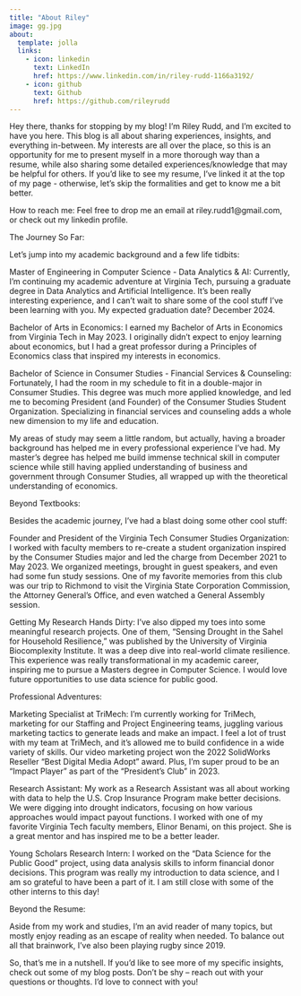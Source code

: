 ```yaml
---
title: "About Riley"
image: gg.jpg
about:
  template: jolla
  links:
    - icon: linkedin
      text: LinkedIn
      href: https://www.linkedin.com/in/riley-rudd-1166a3192/
    - icon: github
      text: Github
      href: https://github.com/rileyrudd
---
```


Hey there, thanks for stopping by my blog! I'm Riley Rudd, and I'm excited to have you here. This blog is all about sharing experiences, insights, and everything in-between. My interests are all over the place, so this is an opportunity for me to present myself in a more thorough way than a resume, while also sharing some detailed experiences/knowledge that may be helpful for others. If you'd like to see my resume, I've linked it at the top of my page - otherwise, let's skip the formalities and get to know me a bit better.

How to reach me: Feel free to drop me an email at riley.rudd1\@gmail.com, or check out my linkedin profile.

The Journey So Far:

Let's jump into my academic background and a few life tidbits:

Master of Engineering in Computer Science - Data Analytics & AI: Currently, I'm continuing my academic adventure at Virginia Tech, pursuing a graduate degree in Data Analytics and Artificial Intelligence. It's been really interesting experience, and I can't wait to share some of the cool stuff I've been learning with you. My expected graduation date? December 2024.

Bachelor of Arts in Economics: I earned my Bachelor of Arts in Economics from Virginia Tech in May 2023. I originally didn't expect to enjoy learning about economics, but I had a great professor during a Principles of Economics class that inspired my interests in economics.

Bachelor of Science in Consumer Studies - Financial Services & Counseling: Fortunately, I had the room in my schedule to fit in a double-major in Consumer Studies. This degree was much more applied knowledge, and led me to becoming President (and Founder) of the Consumer Studies Student Organization. Specializing in financial services and counseling adds a whole new dimension to my life and education.

My areas of study may seem a little random, but actually, having a broader background has helped me in every professional experience I've had. My master's degree has helped me build immense technical skill in computer science while still having applied understanding of business and government through Consumer Studies, all wrapped up with the theoretical understanding of economics.

Beyond Textbooks:

Besides the academic journey, I've had a blast doing some other cool stuff:

Founder and President of the Virginia Tech Consumer Studies Organization: I worked with faculty members to re-create a student organization inspired by the Consumer Studies major and led the charge from December 2021 to May 2023. We organized meetings, brought in guest speakers, and even had some fun study sessions. One of my favorite memories from this club was our trip to Richmond to visit the Virginia State Corporation Commission, the Attorney General's Office, and even watched a General Assembly session.

Getting My Research Hands Dirty: I've also dipped my toes into some meaningful research projects. One of them, "Sensing Drought in the Sahel for Household Resilience," was published by the University of Virginia Biocomplexity Institute. It was a deep dive into real-world climate resilience. This experience was really transformational in my academic career, inspiring me to pursue a Masters degree in Computer Science. I would love future opportunities to use data science for public good.

Professional Adventures:

Marketing Specialist at TriMech: I'm currently working for TriMech, marketing for our Staffing and Project Engineering teams, juggling various marketing tactics to generate leads and make an impact. I feel a lot of trust with my team at TriMech, and it's allowed me to build confidence in a wide variety of skills. Our video marketing project won the 2022 SolidWorks Reseller "Best Digital Media Adopt" award. Plus, I'm super proud to be an "Impact Player" as part of the "President's Club" in 2023.

Research Assistant: My work as a Research Assistant was all about working with data to help the U.S. Crop Insurance Program make better decisions. We were digging into drought indicators, focusing on how various approaches would impact payout functions. I worked with one of my favorite Virginia Tech faculty members, Elinor Benami, on this project. She is a great mentor and has inspired me to be a better leader.

Young Scholars Research Intern: I worked on the "Data Science for the Public Good" project, using data analysis skills to inform financial donor decisions. This program was really my introduction to data science, and I am so grateful to have been a part of it. I am still close with some of the other interns to this day!

Beyond the Resume:

Aside from my work and studies, I'm an avid reader of many topics, but mostly enjoy reading as an escape of reality when needed. To balance out all that brainwork, I've also been playing rugby since 2019.

So, that's me in a nutshell. If you'd like to see more of my specific insights, check out some of my blog posts. Don't be shy -- reach out with your questions or thoughts. I'd love to connect with you!
